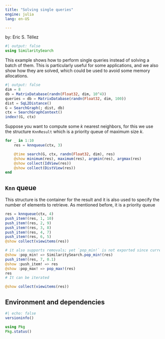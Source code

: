 ```yaml
---
title: "Solving single queries"
engine: julia
lang: en-US

---
```


by: Eric S. Téllez

```julia
#| output: false
using SimilaritySearch
```

This example shows how to perform single queries instead of solving a batch of them. This is particularly useful for some applications, and we also show how they are solved, which could be used to avoid some memory allocations.

```julia
#| output: false
dim = 8
db = MatrixDatabase(randn(Float32, dim, 10^4))
queries = db = MatrixDatabase(randn(Float32, dim, 100))
dist = SqL2Distance()
G = SearchGraph(; dist, db)
ctx = SearchGraphContext()
index!(G, ctx)
```

Suppose you want to compute some $k$ nearest neighbors, for this we use the structure `KnnResult` which is a priority queue of maximum size $k$.

```julia

for _ in 1:10
    res = knnqueue(ctx, 3)

    @time search(G, ctx, randn(Float32, dim), res)
    @show minimum(res), maximum(res), argmin(res), argmax(res)
    @show collect(IdView(res))
    @show collect(DistView(res))
end
```

## `Knn` queue
This structure is the container for the result and it is also used to specify the number
of elements to retrieve. As mentioned before, it is a priority queue

```julia

res = knnqueue(ctx, 4)
push_item!(res, 1, 10)
push_item!(res, 2, 9)
push_item!(res, 3, 8)
push_item!(res, 4, 7)
push_item!(res, 6, 5)
@show collect(viewitems(res))

# it also supports removals; yet `pop_min!` is not exported since currently is available only for `KnnSorted` queue backend.
@show :pop_min! => SimilaritySearch.pop_min!(res) 
push_item!(res, 7, 0.1)
@show :push_item! => res
@show :pop_max! => pop_max!(res)
res
# It can be iterated

@show collect(viewitems(res))

```

## Environment and dependencies
```julia
#| echo: false
versioninfo()

using Pkg
Pkg.status() 
```
